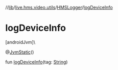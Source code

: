 //[lib](../../../index)/[live.hms.video.utils](../index)/[HMSLogger](index)/[logDeviceInfo](log-device-info)

# logDeviceInfo

[androidJvm]\

@[JvmStatic](https://kotlinlang.org/api/latest/jvm/stdlib/kotlin.jvm/-jvm-static/index.html)()

fun [logDeviceInfo](log-device-info)(tag: [String](https://kotlinlang.org/api/latest/jvm/stdlib/kotlin/-string/index.html))
